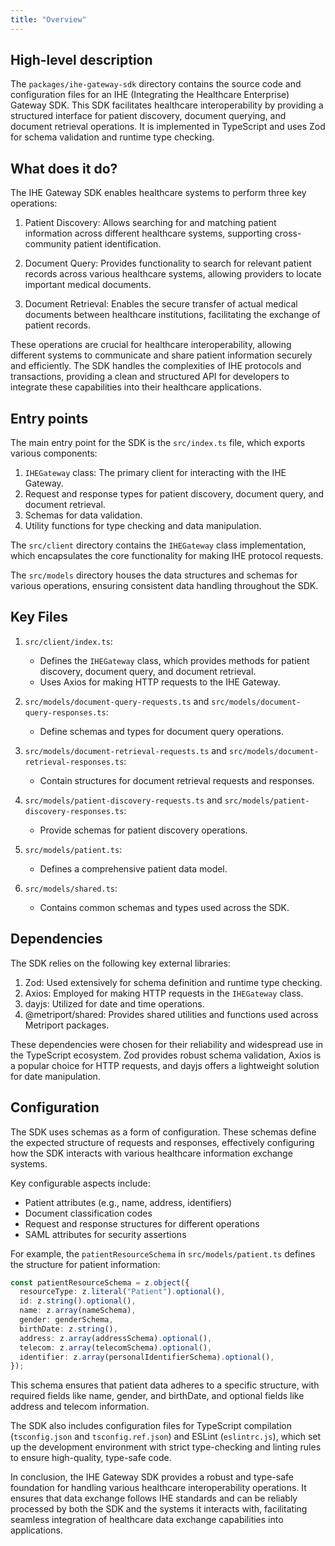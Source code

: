 ```yaml
---
title: "Overview"
---
```


## High-level description
The `packages/ihe-gateway-sdk` directory contains the source code and configuration files for an IHE (Integrating the Healthcare Enterprise) Gateway SDK. This SDK facilitates healthcare interoperability by providing a structured interface for patient discovery, document querying, and document retrieval operations. It is implemented in TypeScript and uses Zod for schema validation and runtime type checking.

## What does it do?
The IHE Gateway SDK enables healthcare systems to perform three key operations:

1. Patient Discovery: Allows searching for and matching patient information across different healthcare systems, supporting cross-community patient identification.

2. Document Query: Provides functionality to search for relevant patient records across various healthcare systems, allowing providers to locate important medical documents.

3. Document Retrieval: Enables the secure transfer of actual medical documents between healthcare institutions, facilitating the exchange of patient records.

These operations are crucial for healthcare interoperability, allowing different systems to communicate and share patient information securely and efficiently. The SDK handles the complexities of IHE protocols and transactions, providing a clean and structured API for developers to integrate these capabilities into their healthcare applications.

## Entry points
The main entry point for the SDK is the `src/index.ts` file, which exports various components:

1. `IHEGateway` class: The primary client for interacting with the IHE Gateway.
2. Request and response types for patient discovery, document query, and document retrieval.
3. Schemas for data validation.
4. Utility functions for type checking and data manipulation.

The `src/client` directory contains the `IHEGateway` class implementation, which encapsulates the core functionality for making IHE protocol requests.

The `src/models` directory houses the data structures and schemas for various operations, ensuring consistent data handling throughout the SDK.

## Key Files

1. `src/client/index.ts`:
   - Defines the `IHEGateway` class, which provides methods for patient discovery, document query, and document retrieval.
   - Uses Axios for making HTTP requests to the IHE Gateway.

2. `src/models/document-query-requests.ts` and `src/models/document-query-responses.ts`:
   - Define schemas and types for document query operations.

3. `src/models/document-retrieval-requests.ts` and `src/models/document-retrieval-responses.ts`:
   - Contain structures for document retrieval requests and responses.

4. `src/models/patient-discovery-requests.ts` and `src/models/patient-discovery-responses.ts`:
   - Provide schemas for patient discovery operations.

5. `src/models/patient.ts`:
   - Defines a comprehensive patient data model.

6. `src/models/shared.ts`:
   - Contains common schemas and types used across the SDK.

## Dependencies
The SDK relies on the following key external libraries:

1. Zod: Used extensively for schema definition and runtime type checking.
2. Axios: Employed for making HTTP requests in the `IHEGateway` class.
3. dayjs: Utilized for date and time operations.
4. @metriport/shared: Provides shared utilities and functions used across Metriport packages.

These dependencies were chosen for their reliability and widespread use in the TypeScript ecosystem. Zod provides robust schema validation, Axios is a popular choice for HTTP requests, and dayjs offers a lightweight solution for date manipulation.

## Configuration
The SDK uses schemas as a form of configuration. These schemas define the expected structure of requests and responses, effectively configuring how the SDK interacts with various healthcare information exchange systems.

Key configurable aspects include:
- Patient attributes (e.g., name, address, identifiers)
- Document classification codes
- Request and response structures for different operations
- SAML attributes for security assertions

For example, the `patientResourceSchema` in `src/models/patient.ts` defines the structure for patient information:

```typescript
const patientResourceSchema = z.object({
  resourceType: z.literal("Patient").optional(),
  id: z.string().optional(),
  name: z.array(nameSchema),
  gender: genderSchema,
  birthDate: z.string(),
  address: z.array(addressSchema).optional(),
  telecom: z.array(telecomSchema).optional(),
  identifier: z.array(personalIdentifierSchema).optional(),
});
```

This schema ensures that patient data adheres to a specific structure, with required fields like name, gender, and birthDate, and optional fields like address and telecom information.

The SDK also includes configuration files for TypeScript compilation (`tsconfig.json` and `tsconfig.ref.json`) and ESLint (`eslintrc.js`), which set up the development environment with strict type-checking and linting rules to ensure high-quality, type-safe code.

In conclusion, the IHE Gateway SDK provides a robust and type-safe foundation for handling various healthcare interoperability operations. It ensures that data exchange follows IHE standards and can be reliably processed by both the SDK and the systems it interacts with, facilitating seamless integration of healthcare data exchange capabilities into applications.